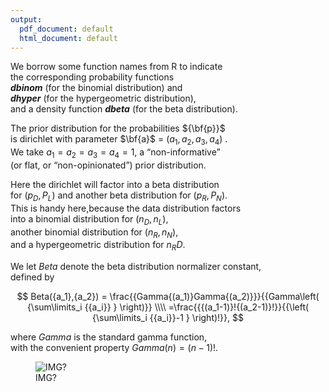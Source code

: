 ```yaml
---
output:
  pdf_document: default
  html_document: default
---
```

We borrow some function names from R to indicate  
the corresponding probability functions   
***dbinom*** (for the binomial distribution) and  
***dhyper*** (for the hypergeometric distribution),  
and a density function ***dbeta*** (for the beta distribution).  

The prior distribution for the probabilities ${\bf{p}}$  
is dirichlet with parameter $\bf{a}$ = $(a_1,a_2,a_3,a_4)$ .   
We take $a_1=a_2=a_3=a_4=1$, a "non-informative"  
(or flat, or "non-opinionated") prior distribution.  
  
Here the dirichlet will factor into a beta distribution  
for $(p_D,P_L)$ and another  beta distribution for $(p_R,P_N)$.  
This is handy here,because the data distribution factors  
into a binomial distribution for $(n_D,n_L)$,   
another binomial distribution for $(n_R,n_N)$,  
and a hypergeometric distribution for $n_RD$.

We let $Beta$ denote the beta distribution normalizer constant,  
defined by

$$
Beta({a_1},{a_2}) = \frac{{Gamma{(a_1)}Gamma{(a_2)}}}{{Gamma\left( {\sum\limits_i {{a_i}} } \right)}} \\\\
=\frac{{{(a_1-1)}!{(a_2-1)}!}}{{\left( {\sum\limits_i {{a_i}}-1 } \right)!}},
$$

where $Gamma$ is the standard gamma function,  
with the convenient property $Gamma(n) = (n-1)!$.

<!-- notice the trick with Beta inverse -->


![IMG?](DrLumpEquation.png)



